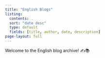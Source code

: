 ```yaml
---
title: "English Blogs"
listing:
  contents: .
  sort: "date desc"
  type: default
  fields: [title, author, date, description]
page-layout: full
---
```

  
  
Welcome to the English blog archive! ✍️📚
